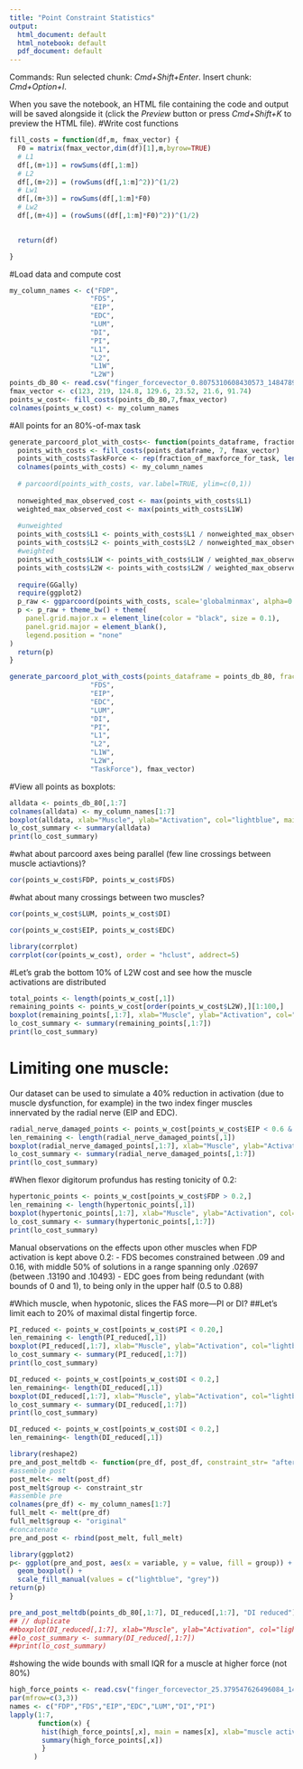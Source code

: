 ```yaml
---
title: "Point Constraint Statistics"
output:
  html_document: default
  html_notebook: default
  pdf_document: default
---
```

Commands:
Run selected chunk: *Cmd+Shift+Enter*. 
Insert chunk: *Cmd+Option+I*.

When you save the notebook, an HTML file containing the code and output will be saved alongside it (click the *Preview* button or press *Cmd+Shift+K* to preview the HTML file).
#Write cost functions
```r
fill_costs = function(df,m, fmax_vector) {
  F0 = matrix(fmax_vector,dim(df)[1],m,byrow=TRUE)
  # L1
  df[,(m+1)] = rowSums(df[,1:m])
  # L2
  df[,(m+2)] = (rowSums(df[,1:m]^2))^(1/2)
  # Lw1
  df[,(m+3)] = rowSums(df[,1:m]*F0)
  # Lw2
  df[,(m+4)] = (rowSums((df[,1:m]*F0)^2))^(1/2)

  
  return(df)

}
```
#Load data and compute cost
```r
my_column_names <- c("FDP",
                    "FDS",
                    "EIP",
                    "EDC",
                    "LUM",
                    "DI",
                    "PI",
                    "L1",
                    "L2",
                    "L1W",
                    "L2W")
points_db_80 <- read.csv("finger_forcevector_0.8075310608430573_1484789302756.csv", header=FALSE)
fmax_vector <- c(123, 219, 124.8, 129.6, 23.52, 21.6, 91.74)
points_w_cost<- fill_costs(points_db_80,7,fmax_vector)
colnames(points_w_cost) <- my_column_names


```
#All points for an 80%-of-max task
```r
generate_parcoord_plot_with_costs<- function(points_dataframe, fraction_of_maxforce_for_task, my_column_names, fmax_vector){
  points_with_costs <- fill_costs(points_dataframe, 7, fmax_vector)
  points_with_costs$TaskForce <- rep(fraction_of_maxforce_for_task, length(points_with_costs[,1]))
  colnames(points_with_costs) <- my_column_names
  
  # parcoord(points_with_costs, var.label=TRUE, ylim=c(0,1))
  
  nonweighted_max_observed_cost <- max(points_with_costs$L1)
  weighted_max_observed_cost <- max(points_with_costs$L1W)
  
  #unweighted
  points_with_costs$L1 <- points_with_costs$L1 / nonweighted_max_observed_cost
  points_with_costs$L2 <- points_with_costs$L2 / nonweighted_max_observed_cost
  #weighted
  points_with_costs$L1W <- points_with_costs$L1W / weighted_max_observed_cost
  points_with_costs$L2W <- points_with_costs$L2W / weighted_max_observed_cost
  
  require(GGally)
  require(ggplot2)
  p_raw <- ggparcoord(points_with_costs, scale='globalminmax', alpha=0.025, boxplot=FALSE, mapping=ggplot2::aes(colour="midnightblue"))
  p <- p_raw + theme_bw() + theme(
    panel.grid.major.x = element_line(color = "black", size = 0.1),
    panel.grid.major = element_blank(),
    legend.position = "none"
)
  return(p)
}
```
```r
generate_parcoord_plot_with_costs(points_dataframe = points_db_80, fraction_of_maxforce_for_task = 0.8075310608430573, c("FDP",
                    "FDS",
                    "EIP",
                    "EDC",
                    "LUM",
                    "DI",
                    "PI",
                    "L1",
                    "L2",
                    "L1W",
                    "L2W",
                    "TaskForce"), fmax_vector)
```

#View all points as boxplots:
```r
alldata <- points_db_80[,1:7]
colnames(alldata) <- my_column_names[1:7]
boxplot(alldata, xlab="Muscle", ylab="Activation", col="lightblue", main="all 1000 solutions that perform an 80% distal fingertip force")
lo_cost_summary <- summary(alldata)
print(lo_cost_summary)
```

#what about parcoord axes being parallel (few line crossings between muscle actiavtions)?
```r
cor(points_w_cost$FDP, points_w_cost$FDS)
```
#what about many crossings between two muscles?
```r
cor(points_w_cost$LUM, points_w_cost$DI)
```
```r
cor(points_w_cost$EIP, points_w_cost$EDC)
```
```r
library(corrplot)
corrplot(cor(points_w_cost), order = "hclust", addrect=5)
```


#Let's grab the bottom 10% of L2W cost and see how the muscle activations are distributed

```r
total_points <- length(points_w_cost[,1])
remaining_points <- points_w_cost[order(points_w_cost$L2W),][1:100,]
boxplot(remaining_points[,1:7], xlab="Muscle", ylab="Activation", col="lightblue", main="Bottom 100 L2W Solutions",ylim=c(0,1))
lo_cost_summary <- summary(remaining_points[,1:7])
print(lo_cost_summary)
```


# Limiting one muscle:
Our dataset can be used to simulate a 40% reduction in activation (due to muscle dysfunction, for example) in the two index finger muscles innervated by the radial nerve
(EIP and EDC).

```r
radial_nerve_damaged_points <- points_w_cost[points_w_cost$EIP < 0.6 & points_w_cost$EDC < 0.6,]
len_remaining <- length(radial_nerve_damaged_points[,1])
boxplot(radial_nerve_damaged_points[,1:7], xlab="Muscle", ylab="Activation", col="lightblue", main=paste(len_remaining, "/1000 solutions remain when radial nerve limits EIP and EDC to 0.6"))
lo_cost_summary <- summary(radial_nerve_damaged_points[,1:7])
print(lo_cost_summary)
```




#When flexor digitorum profundus has resting tonicity of 0.2:
```r
hypertonic_points <- points_w_cost[points_w_cost$FDP > 0.2,]
len_remaining <- length(hypertonic_points[,1])
boxplot(hypertonic_points[,1:7], xlab="Muscle", ylab="Activation", col="lightblue", main=paste(len_remaining, "/1000 solutions remain when FDP hypertonic to above 0.2"))
lo_cost_summary <- summary(hypertonic_points[,1:7])
print(lo_cost_summary)
```
Manual observations on the effects upon other muscles when FDP activation is kept above 0.2:
- FDS becomes constrained between .09 and 0.16, with middle 50% of solutions in a range spanning only .02697 (between .13190 and .10493)
- EDC goes from being redundant (with bounds of 0 and 1), to being only in the upper half (0.5 to 0.88)

#Which muscle, when hypotonic, slices the FAS more—PI or DI? 
##Let's limit each to 20% of maximal distal fingertip force.

```r
PI_reduced <- points_w_cost[points_w_cost$PI < 0.20,]
len_remaining <- length(PI_reduced[,1]) 
boxplot(PI_reduced[,1:7], xlab="Muscle", ylab="Activation", col="lightblue", main=paste(len_remaining, "/1000 solutions remain when PI_reduced to 0.2"))
lo_cost_summary <- summary(PI_reduced[,1:7])
print(lo_cost_summary)
```
```r
DI_reduced <- points_w_cost[points_w_cost$DI < 0.2,]
len_remaining<- length(DI_reduced[,1])
boxplot(DI_reduced[,1:7], xlab="Muscle", ylab="Activation", col="lightblue", main=paste(len_remaining, "/1000 solutions remain when DI kept below 0.2"))
lo_cost_summary <- summary(DI_reduced[,1:7])
print(lo_cost_summary)
```

```r
DI_reduced <- points_w_cost[points_w_cost$DI < 0.2,]
len_remaining<- length(DI_reduced[,1])

library(reshape2)
pre_and_post_meltdb <- function(pre_df, post_df, constraint_str= "after constraints"){
#assemble post
post_melt<- melt(post_df)
post_melt$group <- constraint_str
#assemble pre
colnames(pre_df) <- my_column_names[1:7]
full_melt <- melt(pre_df)
full_melt$group <- "original"
#concatenate
pre_and_post <- rbind(post_melt, full_melt)

library(ggplot2)
p<- ggplot(pre_and_post, aes(x = variable, y = value, fill = group)) +
  geom_boxplot() +
  scale_fill_manual(values = c("lightblue", "grey"))
return(p)
}

pre_and_post_meltdb(points_db_80[,1:7], DI_reduced[,1:7], "DI reduced")
## // duplicate 
##boxplot(DI_reduced[,1:7], xlab="Muscle", ylab="Activation", col="lightblue", main=paste(len_remaining, "/1000 solutions remain when DI kept below 0.2"))
##lo_cost_summary <- summary(DI_reduced[,1:7])
##print(lo_cost_summary)
```

#showing the wide bounds with small IQR for a muscle at higher force (not 80%)
```r
high_force_points <- read.csv("finger_forcevector_25.379547626496084_1484881649920.csv")
par(mfrow=c(3,3))
names <- c("FDP","FDS","EIP","EDC","LUM","DI","PI")
lapply(1:7, 
       function(x) {
        hist(high_force_points[,x], main = names[x], xlab="muscle activation", col = "black", xlim=c(0,1)) 
        summary(high_force_points[,x])  
        }
      )

```


